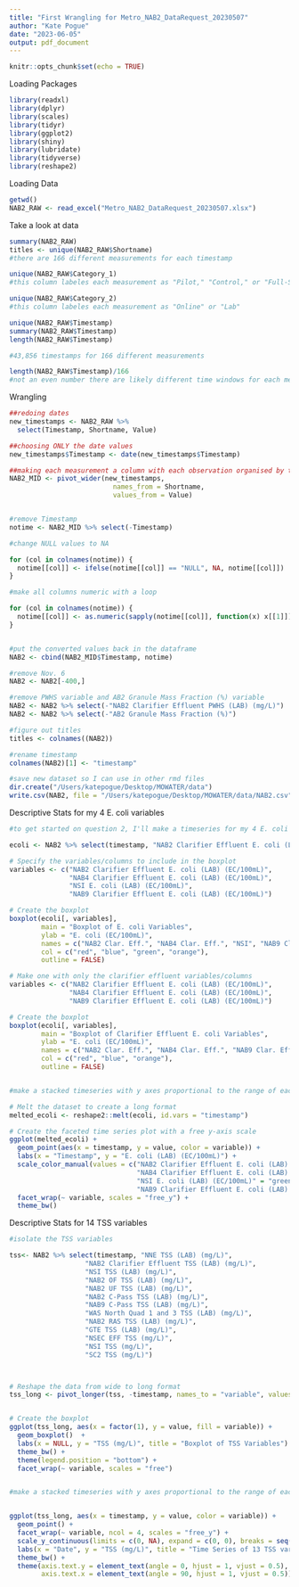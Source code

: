 ```yaml
---
title: "First Wrangling for Metro_NAB2_DataRequest_20230507"
author: "Kate Pogue"
date: "2023-06-05"
output: pdf_document
---
```


```r
knitr::opts_chunk$set(echo = TRUE)
```

Loading Packages
```r
library(readxl)
library(dplyr)
library(scales)
library(tidyr)
library(ggplot2)
library(shiny)
library(lubridate)
library(tidyverse)
library(reshape2)
```

Loading Data
```r
getwd()
NAB2_RAW <- read_excel("Metro_NAB2_DataRequest_20230507.xlsx")
```

Take a look at data
```r
summary(NAB2_RAW)
titles <- unique(NAB2_RAW$Shortname)
#there are 166 different measurements for each timestamp

unique(NAB2_RAW$Category_1)
#this column labeles each measurement as "Pilot," "Control," or "Full-Scale"

unique(NAB2_RAW$Category_2)
#this column labeles each measurement as "Online" or "Lab"

unique(NAB2_RAW$Timestamp)
summary(NAB2_RAW$Timestamp)
length(NAB2_RAW$Timestamp)

#43,856 timestamps for 166 different measurements

length(NAB2_RAW$Timestamp)/166
#not an even number there are likely different time windows for each measurement


```


Wrangling
```r
##redoing dates
new_timestamps <- NAB2_RAW %>%
  select(Timestamp, Shortname, Value)

##choosing ONLY the date values 
new_timestamps$Timestamp <- date(new_timestamps$Timestamp)

##making each measurement a column with each observation organised by time
NAB2_MID <- pivot_wider(new_timestamps, 
                          names_from = Shortname, 
                          values_from = Value)


#remove Timestamp
notime <- NAB2_MID %>% select(-Timestamp)

#change NULL values to NA

for (col in colnames(notime)) {
  notime[[col]] <- ifelse(notime[[col]] == "NULL", NA, notime[[col]])
}

#make all columns numeric with a loop

for (col in colnames(notime)) {
  notime[[col]] <- as.numeric(sapply(notime[[col]], function(x) x[[1]]))
}


#put the converted values back in the dataframe
NAB2 <- cbind(NAB2_MID$Timestamp, notime)

#remove Nov. 6 
NAB2 <- NAB2[-400,]

#remove PWHS variable and AB2 Granule Mass Fraction (%) variable
NAB2 <- NAB2 %>% select(-"NAB2 Clarifier Effluent PWHS (LAB) (mg/L)")
NAB2 <- NAB2 %>% select(-"AB2 Granule Mass Fraction (%)")

#figure out titles
titles <- colnames((NAB2))

#rename timestamp
colnames(NAB2)[1] <- "timestamp"

#save new dataset so I can use in other rmd files
dir.create("/Users/katepogue/Desktop/MOWATER/data")
write.csv(NAB2, file = "/Users/katepogue/Desktop/MOWATER/data/NAB2.csv", row.names = FALSE)
```


Descriptive Stats for my 4 E. coli variables
```r
#to get started on question 2, I'll make a timeseries for my 4 E. coli variables

ecoli <- NAB2 %>% select(timestamp, "NAB2 Clarifier Effluent E. coli (LAB) (EC/100mL)", "NAB4 Clarifier Effluent E. coli (LAB) (EC/100mL)", "NSI E. coli (LAB) (EC/100mL)", "NAB9 Clarifier Effluent E. coli (LAB) (EC/100mL)")

# Specify the variables/columns to include in the boxplot
variables <- c("NAB2 Clarifier Effluent E. coli (LAB) (EC/100mL)",
               "NAB4 Clarifier Effluent E. coli (LAB) (EC/100mL)",
               "NSI E. coli (LAB) (EC/100mL)",
               "NAB9 Clarifier Effluent E. coli (LAB) (EC/100mL)")

# Create the boxplot
boxplot(ecoli[, variables], 
        main = "Boxplot of E. coli Variables",
        ylab = "E. coli (EC/100mL)",
        names = c("NAB2 Clar. Eff.", "NAB4 Clar. Eff.", "NSI", "NAB9 Clar. Eff."),
        col = c("red", "blue", "green", "orange"),
        outline = FALSE)

# Make one with only the clarifier effluent variables/columns
variables <- c("NAB2 Clarifier Effluent E. coli (LAB) (EC/100mL)",
               "NAB4 Clarifier Effluent E. coli (LAB) (EC/100mL)",
               "NAB9 Clarifier Effluent E. coli (LAB) (EC/100mL)")

# Create the boxplot
boxplot(ecoli[, variables], 
        main = "Boxplot of Clarifier Effluent E. coli Variables",
        ylab = "E. coli (EC/100mL)",
        names = c("NAB2 Clar. Eff.", "NAB4 Clar. Eff.", "NAB9 Clar. Eff."),
        col = c("red", "blue", "orange"),
        outline = FALSE)


#make a stacked timeseries with y axes proportional to the range of each variable

# Melt the dataset to create a long format
melted_ecoli <- reshape2::melt(ecoli, id.vars = "timestamp")

# Create the faceted time series plot with a free y-axis scale
ggplot(melted_ecoli) +
  geom_point(aes(x = timestamp, y = value, color = variable)) +
  labs(x = "Timestamp", y = "E. coli (LAB) (EC/100mL)") +
  scale_color_manual(values = c("NAB2 Clarifier Effluent E. coli (LAB) (EC/100mL)" = "red",
                                "NAB4 Clarifier Effluent E. coli (LAB) (EC/100mL)" = "blue",
                                "NSI E. coli (LAB) (EC/100mL)" = "green",
                                "NAB9 Clarifier Effluent E. coli (LAB) (EC/100mL)" = "orange")) +
  facet_wrap(~ variable, scales = "free_y") +
  theme_bw()

```

Descriptive Stats for 14 TSS variables
```r
#isolate the TSS variables

tss<- NAB2 %>% select(timestamp, "NNE TSS (LAB) (mg/L)",
                   "NAB2 Clarifier Effluent TSS (LAB) (mg/L)",
                   "NSI TSS (LAB) (mg/L)",
                   "NAB2 OF TSS (LAB) (mg/L)",
                   "NAB2 UF TSS (LAB) (mg/L)",
                   "NAB2 C-Pass TSS (LAB) (mg/L)",
                   "NAB9 C-Pass TSS (LAB) (mg/L)",
                   "WAS North Quad 1 and 3 TSS (LAB) (mg/L)",
                   "NAB2 RAS TSS (LAB) (mg/L)",
                   "GTE TSS (LAB) (mg/L)",
                   "NSEC EFF TSS (mg/L)",
                   "NSI TSS (mg/L)",
                   "SC2 TSS (mg/L)")



# Reshape the data from wide to long format
tss_long <- pivot_longer(tss, -timestamp, names_to = "variable", values_to = "value")


# Create the boxplot
ggplot(tss_long, aes(x = factor(1), y = value, fill = variable)) +
  geom_boxplot()  +
  labs(x = NULL, y = "TSS (mg/L)", title = "Boxplot of TSS Variables") +
  theme_bw() +
  theme(legend.position = "bottom") +
  facet_wrap(~ variable, scales = "free")


#make a stacked timeseries with y axes proportional to the range of each variable


ggplot(tss_long, aes(x = timestamp, y = value, color = variable)) +
  geom_point() +
  facet_wrap(~ variable, ncol = 4, scales = "free_y") +
  scale_y_continuous(limits = c(0, NA), expand = c(0, 0), breaks = seq(0, 5000, by = 1000)) +
  labs(x = "Date", y = "TSS (mg/L)", title = "Time Series of 13 TSS variables") +
  theme_bw() +
  theme(axis.text.y = element_text(angle = 0, hjust = 1, vjust = 0.5),
        axis.text.x = element_text(angle = 90, hjust = 1, vjust = 0.5))
```





